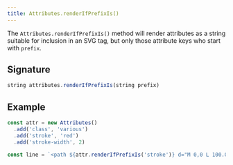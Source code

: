```yaml
---
title: Attributes.renderIfPrefixIs()
---
```


The `Attributes.renderIfPrefixIs()` method will render attributes as a string
suitable for inclusion in an SVG tag, but only those attribute keys who start
with `prefix`.

## Signature

```js
string attributes.renderIfPrefixIs(string prefix)
```

## Example

```js
const attr = new Attributes()
  .add('class', 'various')
  .add('stroke', 'red')
  .add('stroke-width', 2)

const line = `<path ${attr.renderIfPrefixIs('stroke')} d="M 0,0 L 100.0" />`
```
